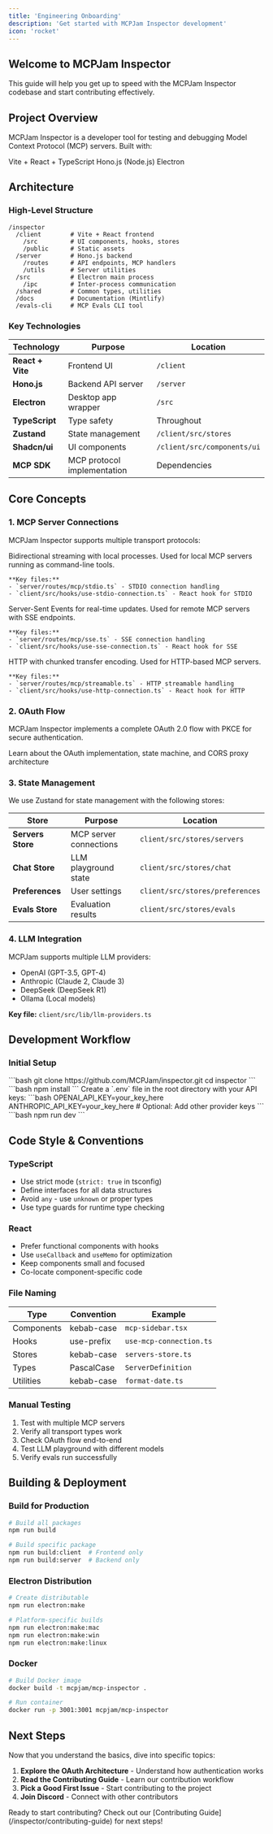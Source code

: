 ```yaml
---
title: 'Engineering Onboarding'
description: 'Get started with MCPJam Inspector development'
icon: 'rocket'
---
```


## Welcome to MCPJam Inspector

This guide will help you get up to speed with the MCPJam Inspector codebase and start contributing effectively.

## Project Overview

MCPJam Inspector is a developer tool for testing and debugging Model Context Protocol (MCP) servers. Built with:

<CardGroup cols={3}>
  <Card title="Frontend" icon="react">
    Vite + React + TypeScript
  </Card>
  <Card title="Backend" icon="server">
    Hono.js (Node.js)
  </Card>
  <Card title="Desktop" icon="desktop">
    Electron
  </Card>
</CardGroup>

## Architecture

### High-Level Structure

```
/inspector
  /client        # Vite + React frontend
    /src         # UI components, hooks, stores
    /public      # Static assets
  /server        # Hono.js backend
    /routes      # API endpoints, MCP handlers
    /utils       # Server utilities
  /src           # Electron main process
    /ipc         # Inter-process communication
  /shared        # Common types, utilities
  /docs          # Documentation (Mintlify)
  /evals-cli     # MCP Evals CLI tool
```

### Key Technologies

| Technology | Purpose | Location |
|------------|---------|----------|
| **React + Vite** | Frontend UI | `/client` |
| **Hono.js** | Backend API server | `/server` |
| **Electron** | Desktop app wrapper | `/src` |
| **TypeScript** | Type safety | Throughout |
| **Zustand** | State management | `/client/src/stores` |
| **Shadcn/ui** | UI components | `/client/src/components/ui` |
| **MCP SDK** | MCP protocol implementation | Dependencies |

## Core Concepts

### 1. MCP Server Connections

MCPJam Inspector supports multiple transport protocols:

<AccordionGroup>
  <Accordion title="STDIO Transport" icon="terminal">
    Bidirectional streaming with local processes. Used for local MCP servers running as command-line tools.

    **Key files:**
    - `server/routes/mcp/stdio.ts` - STDIO connection handling
    - `client/src/hooks/use-stdio-connection.ts` - React hook for STDIO
  </Accordion>

  <Accordion title="SSE Transport" icon="rss">
    Server-Sent Events for real-time updates. Used for remote MCP servers with SSE endpoints.

    **Key files:**
    - `server/routes/mcp/sse.ts` - SSE connection handling
    - `client/src/hooks/use-sse-connection.ts` - React hook for SSE
  </Accordion>

  <Accordion title="HTTP Streamable" icon="cloud">
    HTTP with chunked transfer encoding. Used for HTTP-based MCP servers.

    **Key files:**
    - `server/routes/mcp/streamable.ts` - HTTP streamable handling
    - `client/src/hooks/use-http-connection.ts` - React hook for HTTP
  </Accordion>
</AccordionGroup>

### 2. OAuth Flow

MCPJam Inspector implements a complete OAuth 2.0 flow with PKCE for secure authentication.

<Card title="OAuth Architecture Deep Dive" icon="lock" href="/engineering/oauth-architecture">
  Learn about the OAuth implementation, state machine, and CORS proxy architecture
</Card>

### 3. State Management

We use Zustand for state management with the following stores:

| Store | Purpose | Location |
|-------|---------|----------|
| **Servers Store** | MCP server connections | `client/src/stores/servers` |
| **Chat Store** | LLM playground state | `client/src/stores/chat` |
| **Preferences** | User settings | `client/src/stores/preferences` |
| **Evals Store** | Evaluation results | `client/src/stores/evals` |

### 4. LLM Integration

MCPJam supports multiple LLM providers:

- OpenAI (GPT-3.5, GPT-4)
- Anthropic (Claude 2, Claude 3)
- DeepSeek (DeepSeek R1)
- Ollama (Local models)

**Key file:** `client/src/lib/llm-providers.ts`

## Development Workflow

### Initial Setup

<Steps>
  <Step title="Clone Repository">
    ```bash
    git clone https://github.com/MCPJam/inspector.git
    cd inspector
    ```
  </Step>

  <Step title="Install Dependencies">
    ```bash
    npm install
    ```
  </Step>

  <Step title="Set Environment Variables">
    Create a `.env` file in the root directory with your API keys:
    ```bash
    OPENAI_API_KEY=your_key_here
    ANTHROPIC_API_KEY=your_key_here
    # Optional: Add other provider keys
    ```
  </Step>

  <Step title="Start Development Server">
    ```bash
    npm run dev
    ```
  </Step>
</Steps>


## Code Style & Conventions

### TypeScript

- Use strict mode (`strict: true` in tsconfig)
- Define interfaces for all data structures
- Avoid `any` - use `unknown` or proper types
- Use type guards for runtime type checking

### React

- Prefer functional components with hooks
- Use `useCallback` and `useMemo` for optimization
- Keep components small and focused
- Co-locate component-specific code

### File Naming

| Type | Convention | Example |
|------|------------|---------|
| Components | kebab-case | `mcp-sidebar.tsx` |
| Hooks | use-prefix | `use-mcp-connection.ts` |
| Stores | kebab-case | `servers-store.ts` |
| Types | PascalCase | `ServerDefinition` |
| Utilities | kebab-case | `format-date.ts` |

### Manual Testing

1. Test with multiple MCP servers
2. Verify all transport types work
3. Check OAuth flow end-to-end
4. Test LLM playground with different models
5. Verify evals run successfully

## Building & Deployment

### Build for Production

```bash
# Build all packages
npm run build

# Build specific package
npm run build:client  # Frontend only
npm run build:server  # Backend only
```

### Electron Distribution

```bash
# Create distributable
npm run electron:make

# Platform-specific builds
npm run electron:make:mac
npm run electron:make:win
npm run electron:make:linux
```

### Docker

```bash
# Build Docker image
docker build -t mcpjam/mcp-inspector .

# Run container
docker run -p 3001:3001 mcpjam/mcp-inspector
```

## Next Steps

Now that you understand the basics, dive into specific topics:

1. **Explore the OAuth Architecture** - Understand how authentication works
2. **Read the Contributing Guide** - Learn our contribution workflow
3. **Pick a Good First Issue** - Start contributing to the project
4. **Join Discord** - Connect with other contributors

<Check>
  Ready to start contributing? Check out our [Contributing Guide](/inspector/contributing-guide) for next steps!
</Check>

